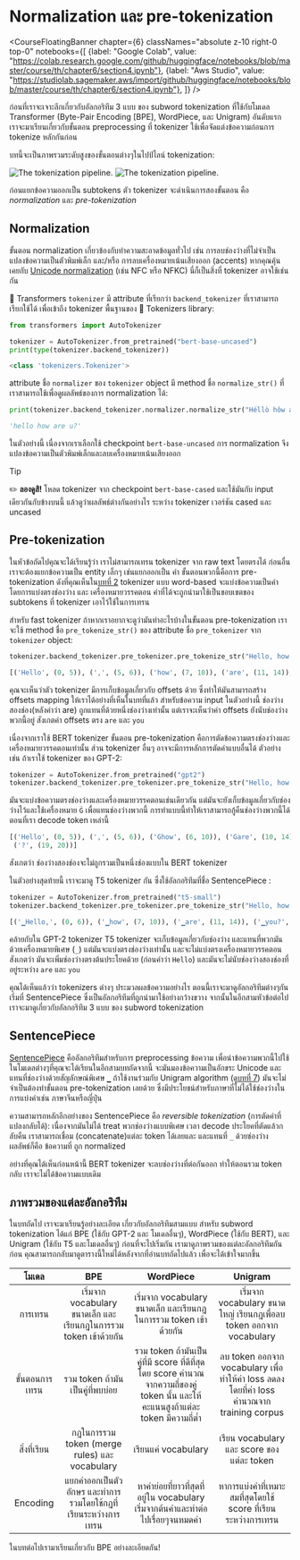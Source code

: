 # Normalization และ pre-tokenization

<CourseFloatingBanner chapter={6}
  classNames="absolute z-10 right-0 top-0"
  notebooks={[
    {label: "Google Colab", value: "https://colab.research.google.com/github/huggingface/notebooks/blob/master/course/th/chapter6/section4.ipynb"},
    {label: "Aws Studio", value: "https://studiolab.sagemaker.aws/import/github/huggingface/notebooks/blob/master/course/th/chapter6/section4.ipynb"},
]} />

ก่อนที่เราจะเจาะลึกเกี่ยวกับอัลกอริทึม 3 แบบ ของ subword tokenization ที่ใช้กับโมเดล Transformer (Byte-Pair Encoding [BPE], WordPiece, และ Unigram)
อันดับแรก เราจะมาเรียนเกี่ยวกับขั้นตอน preprocessing ที่ tokenizer ใช้เพื่อจัดแต่งข้อความก่อนการ tokenize หลักกันก่อน

บทนี้จะเป็นภาพรวมระดับสูงของขั้นตอนต่างๆในไปป์ไลน์ tokenization:

<div class="flex justify-center">
<img class="block dark:hidden" src="https://huggingface.co/datasets/huggingface-course/documentation-images/resolve/main/en/chapter6/tokenization_pipeline.svg" alt="The tokenization pipeline.">
<img class="hidden dark:block" src="https://huggingface.co/datasets/huggingface-course/documentation-images/resolve/main/en/chapter6/tokenization_pipeline-dark.svg" alt="The tokenization pipeline.">
</div>

ก่อนแยกข้อความออกเป็น subtokens ตัว tokenizer จะดำเนินการสองขั้นตอน คือ _normalization_ และ _pre-tokenization_

## Normalization

<Youtube id="4IIC2jI9CaU"/>

ขั้นตอน normalization เกี่ยวข้องกับทำความสะอาดข้อมูลทั่วไป เช่น การลบช่องว่างที่ไม่จำเป็นแปลงข้อความเป็นตัวพิมพ์เล็ก และ/หรือ การลบเครื่องหมายเน้นเสียงออก (accents) หากคุณคุ้นเคยกับ [Unicode normalization](http://www.unicode.org/reports/tr15/) (เช่น NFC หรือ NFKC) นี่ก็เป็นสิ่งที่ tokenizer อาจใช้เช่นกัน

🤗 Transformers `tokenizer` มี attribute ที่เรียกว่า `backend_tokenizer` ที่เราสามารถเรียกใช้ได้ เพื่อเข้าถึง tokenizer พื้นฐานของ 🤗 Tokenizers library:

```py
from transformers import AutoTokenizer

tokenizer = AutoTokenizer.from_pretrained("bert-base-uncased")
print(type(tokenizer.backend_tokenizer))
```

```python out
<class 'tokenizers.Tokenizer'>
```

attribute ชื่อ `normalizer` ของ `tokenizer` object มี method ชื่อ `normalize_str()` ที่เราสามารถใช้เพื่อดูผลลัพธ์ของการ normalization ได้:

```py
print(tokenizer.backend_tokenizer.normalizer.normalize_str("Héllò hôw are ü?"))
```

```python out
'hello how are u?'
```

ในตัวอย่างนี้ เนื่องจากเราเลือกใช้ checkpoint `bert-base-uncased` การ normalization จึงแปลงข้อความเป็นตัวพิมพ์เล็กและลบเครื่องหมายเน้นเสียงออก

> [!TIP]
> ✏️ **ลองดูสิ!** โหลด tokenizer จาก checkpoint `bert-base-cased` และใช้มันกับ input เดียวกันกับข้างบนนี้ แล้วดูว่าผลลัพธ์ต่างกันอย่างไร ระหว่าง tokenizer เวอร์ชัน cased และ uncased

## Pre-tokenization

<Youtube id="grlLV8AIXug"/>

ในหัวข้อถัดไปคุณจะได้เรียนรู้ว่า เราไม่สามารถเทรน tokenizer จาก raw text โดยตรงได้ ก่อนอื่นเราจะต้องแยกข้อความเป็น entity เล็กๆ เช่นแยกออกเป็น คำ ขั้นตอนพวกนี้คือการ pre-tokenization ดังที่คุณเห็นใน[บทที่ 2](/course/chapter2) tokenizer แบบ word-based จะแบ่งข้อความเป็นคำ โดยการแบ่งตรงช่องว่าง และ เครื่องหมายวรรคตอน คำที่ได้จะถูกนำมาใช้เป็นขอบเขตของ subtokens ที่ tokenizer เอาไว้ใช้ในการเทรน

สำหรับ fast tokenizer ถ้าหากเราอยากจะดูว่ามันทำอะไรบ้างในขั้นตอน pre-tokenization เราจะใช้ method ชื่อ `pre_tokenize_str()` ของ attribute ชื่อ `pre_tokenizer` จาก `tokenizer` object:

```py
tokenizer.backend_tokenizer.pre_tokenizer.pre_tokenize_str("Hello, how are  you?")
```

```python out
[('Hello', (0, 5)), (',', (5, 6)), ('how', (7, 10)), ('are', (11, 14)), ('you', (16, 19)), ('?', (19, 20))]
```

คุณจะเห็นว่าตัว tokenizer มีการเก็บข้อมูลเกี่ยวกับ offsets ด้วย ซึ่งทำให้มันสามารถสร้าง offsets mapping ให้เราได้อย่างที่เห็นในบทที่แล้ว สำหรับข้อความ input ในตัวอย่างนี้ ช่องว่างสองช่อง(หลังคำว่า are) ถูกแทนที่ด้วยหนึ่งช่องว่างเท่านั้น แต่เราจะเห็นว่าค่า offsets ยังนับช่องว่างพวกนี้อยู่ สังเกตค่า offsets ตรง `are` และ `you`

เนื่องจากเราใช้ BERT tokenizer ขั้นตอน pre-tokenization คือการตัดข้อความตรงช่องว่างและเครื่องหมายวรรคตอนเท่านั้น ส่วน tokenizer อื่นๆ อาจจะมีการหลักการตัดคำแบบอื่นได้ ตัวอย่างเช่น ถ้าเราใช้ tokenizer ของ GPT-2:

```py
tokenizer = AutoTokenizer.from_pretrained("gpt2")
tokenizer.backend_tokenizer.pre_tokenizer.pre_tokenize_str("Hello, how are  you?")
```

มันจะแบ่งข้อความตรงช่องว่างและเครื่องหมายวรรคตอนเช่นเดียวกัน แต่มันจะยังเก็บข้อมูลเกี่ยวกับช่องว่างไว้และใช้เครื่องหมาย `Ġ` เพื่อแทนช่องว่างพวกนี้ การทำแบบนี้ทำให้เราสามารถกู้คืนช่องว่างพวกนี้ได้ตอนที่เรา decode token เหล่านี้

```python out
[('Hello', (0, 5)), (',', (5, 6)), ('Ġhow', (6, 10)), ('Ġare', (10, 14)), ('Ġ', (14, 15)), ('Ġyou', (15, 19)),
 ('?', (19, 20))]
```

สังเกตว่า ช่องว่างสองช่องจะไม่ถูกรวมเป็นหนึ่งช่องแบบใน BERT tokenizer

ในตัวอย่างสุดท้ายนี้ เราจะมาดู T5 tokenizer กัน ซึ่งใช้อัลกอริทึมที่ชื่อ SentencePiece :

```py
tokenizer = AutoTokenizer.from_pretrained("t5-small")
tokenizer.backend_tokenizer.pre_tokenizer.pre_tokenize_str("Hello, how are  you?")
```

```python out
[('▁Hello,', (0, 6)), ('▁how', (7, 10)), ('▁are', (11, 14)), ('▁you?', (16, 20))]
```

คล้ายกับใน GPT-2 tokenizer T5 tokenizer จะเก็บข้อมูลเกี่ยวกับช่องว่าง และแทนที่พวกมันด้วยเครื่องหมายพิเศษ (`_`) แต่มันจะแบ่งตรงช่องว่างเท่านั้น และจะไม่แบ่งตรงเครื่องหมายวรรคตอน
สังเกตว่า มันจะเพิ่มช่องว่างตรงต้นประโยคด้วย (ก่อนคำว่า `Hello`) และมันจะไม่นับช่องว่างสองช่องที่อยู่ระหว่าง `are` และ `you`

คุณได้เห็นแล้วว่า tokenizers ต่างๆ ประมวลผลข้อความอย่างไร ตอนนี้เราจะมาดูอัลกอริทึมต่างๆกัน เริ่มที่ SentencePiece ซึ่งเป็นอัลกอริทึมที่ถูกนำมาใช้อย่างกว้างขวาง จากนั้นในอีกสามหัวข้อต่อไป เราจะมาดูเกี่ยวกับอัลกอริทึม 3 แบบ ของ subword tokenization

## SentencePiece

[SentencePiece](https://github.com/google/sentencepiece) คืออัลกอริทึมสำหรับการ preprocessing ข้อความ เพื่อนำข้อความพวกนี้ไปใช้ในโมเดลต่างๆที่คุณจะได้เรียนในอีกสามบทถัดจากนี้ จะมันมองข้อความเป็นอักขระ Unicode และแทนที่ช่องว่างด้วยสัญลักษณ์พิเศษ `▁` ถ้าใช้งานร่วมกับ Unigram algorithm (ดู[บทที่ 7](/course/chapter7/7)) มันจะไม่จำเป็นต้องทำขั้นตอน pre-tokenization เลยด้วย ซึ่งมีประโยชน์สำหรับภาษาที่ไม่ได้ใช้ช่องว่างในการแบ่งคำเช่น ภาษาจีนหรือญี่ปุ่น

ความสามารถหลักอีกอย่างของ SentencePiece คือ *reversible tokenization* (การตัดคำที่แปลงกลับได้): เนื่องจากมันไม่ได้ treat พวกช่องว่างแบบพิเศษ เวลา decode ประโยคที่ตัดแล้วกลับคืน เราสามารถเชื่อม (concatenate)แต่ละ token ได้เลยและ และแทนที่ `_` ด้วยช่องว่าง ผลลัพธ์ก็คือ ข้อความที่ ถูก normalized

อย่างที่คุณได้เห็นก่อนหน้านี้ BERT tokenizer จะลบช่องว่างที่ต่อกันออก ทำให้ตอนรวม token กลับ เราจะไม่ได้ข้อความแบบเดิม

## ภาพรวมของแต่ละอัลกอริทึม

ในบทถัดไป เราจะมาเรียนรู้อย่างละเอียด เกี่ยวกับอัลกอริทึมสามแบบ สำหรับ subword tokenization ได้แก่ BPE (ใช้กับ GPT-2 และ โมเดลอื่นๆ), WordPiece (ใช้กับ BERT), และ Unigram (ใช้กับ T5 และโมเดลอื่นๆ)
ก่อนที่จะไปเริ่มกัน เรามาดูภาพรวมของแต่ละอัลกอริทึมกันก่อน คุณสามารถกลับมาดูตารางนี้ใหม่ได้หลังจากที่อ่านบทถัดไปแล้ว เพื่อจะได้เข้าใจมากขึ้น

โมเดล | BPE | WordPiece | Unigram
:----:|:---:|:---------:|:------:
การเทรน | เริ่มจาก vocabulary ขนาดเล็ก และเรียนกฎในการรวม token เข้าด้วยกัน |  เริ่มจาก vocabulary ขนาดเล็ก และเรียนกฎในการรวม token เข้าด้วยกัน | เริ่มจาก vocabulary ขนาดใหญ่ เรียนกฎเพื่อลบ token ออกจาก vocabulary
ขั้นตอนการเทรน | รวม token ถ้ามันเป็นคู่ที่พบบ่อย | รวม token ถ้ามันเป็นคู่ที่มี score ที่ดีที่สุด โดย score คำนวณจากความถี่ของคู่ token นั้น และให้คะแนนสูงถ้าแต่ละ token มีความถี่ต่ำ | ลบ token ออกจาก vocabulary เพื่อทำให้ค่า loss ลดลง โดยที่ค่า loss คำนวณจาก training corpus
สิ่งที่เรียน | กฎในการรวม token (merge rules) และ vocabulary | เรียนแค่ vocabulary | เรียน vocabulary และ score ของแต่ละ token
Encoding | แยกคำออกเป็นตัวอักษร และทำการรวมโดยใช้กฎที่เรียนระหว่างการเทรน |  หาคำย่อยที่ยาวที่สุดที่อยู่ใน vocabulary เริ่มจากต้นคำและทำต่อไปเรื่อยๆจนหมดคำ | หาการแบ่งคำที่เหมาะสมที่สุดโดยใช้ score ที่เรียนระหว่างการเทรน

ในบทต่อไปเรามาเรียนเกี่ยวกับ BPE อย่างละเอียดกัน!